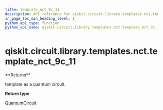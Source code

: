 ```yaml
---
title: template_nct_9c_11
description: API reference for qiskit.circuit.library.templates.nct.template_nct_9c_11
in_page_toc_min_heading_level: 1
python_api_type: function
python_api_name: qiskit.circuit.library.templates.nct.template_nct_9c_11
---
```


# qiskit.circuit.library.templates.nct.template\_nct\_9c\_11

<Function id="qiskit.circuit.library.templates.nct.template_nct_9c_11" github="https://github.com/qiskit/qiskit/tree/stable/0.23/qiskit/circuit/library/templates/nct/template_nct_9c_11.py" signature="template_nct_9c_11()">
  **Returns**

  template as a quantum circuit.

  **Return type**

  [QuantumCircuit](qiskit.circuit.QuantumCircuit "qiskit.circuit.QuantumCircuit")
</Function>

